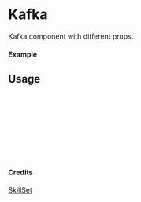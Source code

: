 
<Meta of={Kafka} title="SkillSet/Kafka" />

# Kafka

Kafka component with different props.

#### Example

<Canvas of={Kafka.Primary} />

## Usage

```ts
import { Kafka } from "yadl-ui";

const Example = () => {
  return (
      <Kafka />
  );
};

export default Example;
```

#### Credits
[SkillSet](https://skillicons.dev)
